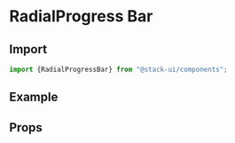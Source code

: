 
<Meta title="Components/RadialProgressBar" component="RadialProgressBar" />

<Story name="Import" />

# RadialProgress Bar

## Import

```jsx
import {RadialProgressBar} from "@stack-ui/components";
```
## Example

<Preview withToolbar>
    <Story name="Primary">
         <RadialProgress
            strokeColor="rgb(240, 80, 80)"
            className="stackui-radialProgress"
            strokeWidth="5"
            sqsize="160"
            percentage="45"
          />
    </Story>
        <Story name="Success">
         <RadialProgress
            strokeColor="rgb(35, 179, 151)"
            className="stackui-radialProgress"
            strokeWidth="2"
            sqsize="160"
            percentage="83"
          />
    </Story>
</Preview>

<Story name="Props" />

## Props

<Props of={RadialProgressBarTypes} />


